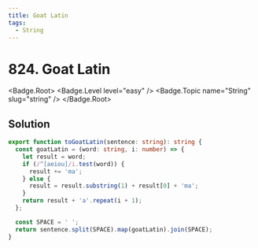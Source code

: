 ```yaml
---
title: Goat Latin
tags:
  - String
---
```


# 824. Goat Latin

<Badge.Root>
  <Badge.Level level="easy" />
  <Badge.Topic name="String" slug="string" />
</Badge.Root>

## Solution

```typescript filename="solution.ts" copy
export function toGoatLatin(sentence: string): string {
  const goatLatin = (word: string, i: number) => {
    let result = word;
    if (/^[aeiou]/i.test(word)) {
      result += 'ma';
    } else {
      result = result.substring(1) + result[0] + 'ma';
    }
    return result + 'a'.repeat(i + 1);
  };

  const SPACE = ' ';
  return sentence.split(SPACE).map(goatLatin).join(SPACE);
}
```

<ProblemLink
  codingSite="leetcode"
  href="https://leetcode.com/problems/goat-latin"
  title="Goat Latin"
/>
